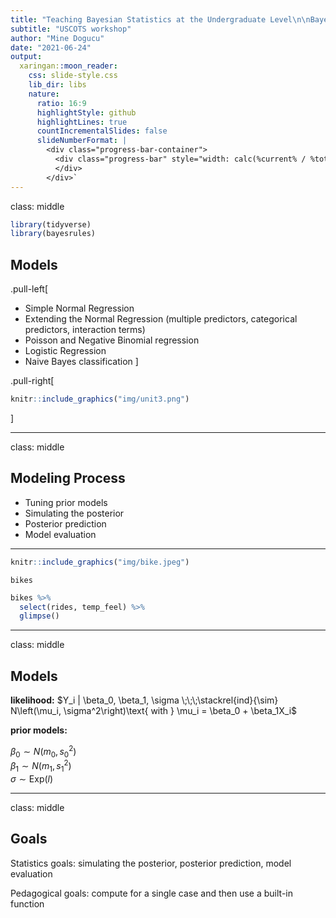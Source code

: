 ```yaml
---
title: "Teaching Bayesian Statistics at the Undergraduate Level\n\nBayesian Regression and Classification"
subtitle: "USCOTS workshop"
author: "Mine Dogucu"
date: "2021-06-24"
output:
  xaringan::moon_reader:
    css: slide-style.css
    lib_dir: libs
    nature:
      ratio: 16:9
      highlightStyle: github
      highlightLines: true
      countIncrementalSlides: false
      slideNumberFormat: |
        <div class="progress-bar-container">
          <div class="progress-bar" style="width: calc(%current% / %total% * 100%);">
          </div>
        </div>`
---
```



class: middle

```r
library(tidyverse)
library(bayesrules)
```


## Models

.pull-left[

- Simple Normal Regression
- Extending the Normal Regression (multiple predictors, categorical predictors, interaction terms)
- Poisson and Negative Binomial regression
- Logistic Regression
- Naive Bayes classification
]

.pull-right[

```r
knitr::include_graphics("img/unit3.png")
```

]

---

class: middle

## Modeling Process

- Tuning prior models
- Simulating the posterior
- Posterior prediction
- Model evaluation

---

```r
knitr::include_graphics("img/bike.jpeg")
```

`bikes`

```r
bikes %>% 
  select(rides, temp_feel) %>% 
  glimpse()
```

---

class: middle

## Models

**likelihood:** $Y_i | \beta_0, \beta_1, \sigma \;\;\;\stackrel{ind}{\sim} N\left(\mu_i, \sigma^2\right)\text{ with } \mu_i = \beta_0 + \beta_1X_i$

**prior models:**

$\beta_0\sim N(m_0, s_0^2 )$  
$\beta_1\sim N(m_1, s_1^2 )$  
$\sigma \sim \text{Exp}(l)$

---

class: middle

## Goals

Statistics goals:  simulating the posterior, posterior prediction, model evaluation

Pedagogical goals: compute for a single case and then use a built-in function
